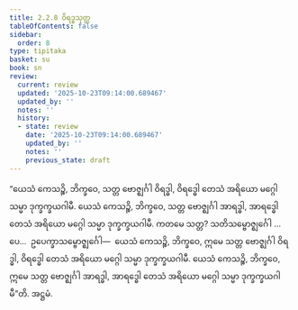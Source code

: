 ```yaml
---
title: 2.2.8 ဝိရဒ္ဓသုတ္တ
tableOfContents: false
sidebar:
  order: 8
type: tipitaka
basket: su
book: sn
review:
  current: review
  updated: '2025-10-23T09:14:00.689467'
  updated_by: ''
  notes: ''
  history:
  - state: review
    date: '2025-10-23T09:14:00.689467'
    updated_by: ''
    notes: ''
    previous_state: draft
---
```



<ReviewStatus review={frontmatter.review} showDetails={true} />

<HypothesisAnnotation frontmatter={frontmatter} />

<DynamicBreadcrumb />

<Division number="199" book="sn" e="ch" v="18" p="308">

<Paragraph number="453" book="sn">
“ယေသံ ကေသဉ္စိ, ဘိက္ခဝေ, သတ္တ ဗောဇ္ဈင်္ဂါ ဝိရဒ္ဓါ, ဝိရဒ္ဓေါ တေသံ အရိယော မဂ္ဂေါ သမ္မာ ဒုက္ခက္ခယဂါမီ. ယေသံ ကေသဉ္စိ, ဘိက္ခဝေ, သတ္တ ဗောဇ္ဈင်္ဂါ အာရဒ္ဓါ, အာရဒ္ဓေါ တေသံ အရိယော မဂ္ဂေါ သမ္မာ ဒုက္ခက္ခယဂါမီ. ကတမေ သတ္တ? သတိသမ္ဗောဇ္ဈင်္ဂေါ …ပေ…  ဥပေက္ခာသမ္ဗောဇ္ဈင်္ဂေါ—  ယေသံ ကေသဉ္စိ, ဘိက္ခဝေ, ဣမေ သတ္တ ဗောဇ္ဈင်္ဂါ ဝိရဒ္ဓါ, ဝိရဒ္ဓေါ တေသံ အရိယော မဂ္ဂေါ သမ္မာ ဒုက္ခက္ခယဂါမီ. ယေသံ ကေသဉ္စိ, ဘိက္ခဝေ, ဣမေ သတ္တ ဗောဇ္ဈင်္ဂါ အာရဒ္ဓါ, အာရဒ္ဓေါ တေသံ အရိယော မဂ္ဂေါ သမ္မာ ဒုက္ခက္ခယဂါမီ”တိ.

</Paragraph>
</Division>

<Paragraph number="454" type="center" book="sn">
အဋ္ဌမံ.
</Paragraph>